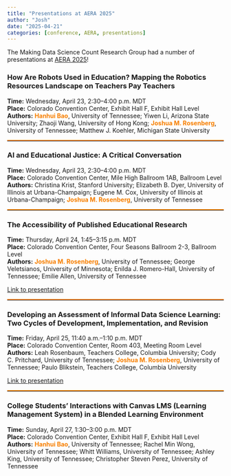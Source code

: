 ```yaml
---
title: "Presentations at AERA 2025"
author: "Josh"
date: "2025-04-21"
categories: [conference, AERA, presentations]
---
```


The Making Data Science Count Research Group had a number of presentations at [AERA 2025](https://www.aera.net/Events-Meetings/AERA-2025-Annual-Meeting)!

### How Are Robots Used in Education? Mapping the Robotics Resources Landscape on Teachers Pay Teachers

**Time:** Wednesday, April 23, 2:30–4:00 p.m. MDT  
**Place:** Colorado Convention Center, Exhibit Hall F, Exhibit Hall Level  
**Authors:** <span style="color: #f77f00;"><strong>Hanhui Bao</strong></span>, University of Tennessee; Yiwen Li, Arizona State University; Zhaoji Wang, University of Hong Kong; <span style="color: #f77f00;"><strong>Joshua M. Rosenberg</strong></span>, University of Tennessee; Matthew J. Koehler, Michigan State University  

<hr style="border-top: 2px solid #f77f00;">

### AI and Educational Justice: A Critical Conversation

**Time:** Wednesday, April 23, 2:30–4:00 p.m. MDT  
**Place:** Colorado Convention Center, Mile High Ballroom 1AB, Ballroom Level  
**Authors:** Christina Krist, Stanford University; Elizabeth B. Dyer, University of Illinois at Urbana-Champaign; Eugene M. Cox, University of Illinois at Urbana-Champaign; <span style="color: #f77f00;"><strong>Joshua M. Rosenberg</strong></span>, University of Tennessee  

<hr style="border-top: 2px solid #f77f00;">

### The Accessibility of Published Educational Research

**Time:** Thursday, April 24, 1:45–3:15 p.m. MDT  
**Place:** Colorado Convention Center, Four Seasons Ballroom 2-3, Ballroom Level  
**Authors:** <span style="color: #f77f00;"><strong>Joshua M. Rosenberg</strong></span>, University of Tennessee; George Veletsianos, University of Minnesota; Enilda J. Romero-Hall, University of Tennessee; Emilie Allen, University of Tennessee

[Link to presentation](tiny.utk.edu/open)

<hr style="border-top: 2px solid #f77f00;">

### Developing an Assessment of Informal Data Science Learning: Two Cycles of Development, Implementation, and Revision

**Time:** Friday, April 25, 11:40 a.m.–1:10 p.m. MDT  
**Place:** Colorado Convention Center, Room 403, Meeting Room Level  
**Authors:** Leah Rosenbaum, Teachers College, Columbia University; Cody C. Pritchard, University of Tennessee; <span style="color: #f77f00;"><strong>Joshua M. Rosenberg</strong></span>, University of Tennessee; Paulo Blikstein, Teachers College, Columbia University  

[Link to presentation](tiny.utk.edu/gogo)

<hr style="border-top: 2px solid #f77f00;">

### College Students' Interactions with Canvas LMS (Learning Management System) in a Blended Learning Environment

**Time:** Sunday, April 27, 1:30–3:00 p.m. MDT  
**Place:** Colorado Convention Center, Exhibit Hall F, Exhibit Hall Level  
**Authors:** <span style="color: #f77f00;"><strong>Hanhui Bao</strong></span>, University of Tennessee; Rachel Min Wong, University of Tennessee; Whitt Williams, University of Tennessee; Ashley King, University of Tennessee; Christopher Steven Perez, University of Tennessee  